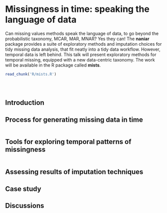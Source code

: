 # Missingness in time: speaking the language of data {#ch:mists}

Can missing values methods speak the language of data, to go beyond the probabilistic taxonomy, MCAR, MAR, MNAR? Yes they can! The **naniar** package provides a suite of exploratory methods and imputation choices for tidy missing data analysis, that fit neatly into a tidy data workflow. However, temporal data is left behind. This talk will present exploratory methods for temporal missing, equipped with a new data-centric taxonomy. The work will be available in the R package called **mists**.

```r
read_chunk('R/mists.R')
```

```r
```

```r
```

```r
```

## Introduction

## Process for generating missing data in time

```r
```

## Tools for exploring temporal patterns of missingness

```r
```

## Assessing results of imputation techniques

## Case study

## Discussions
